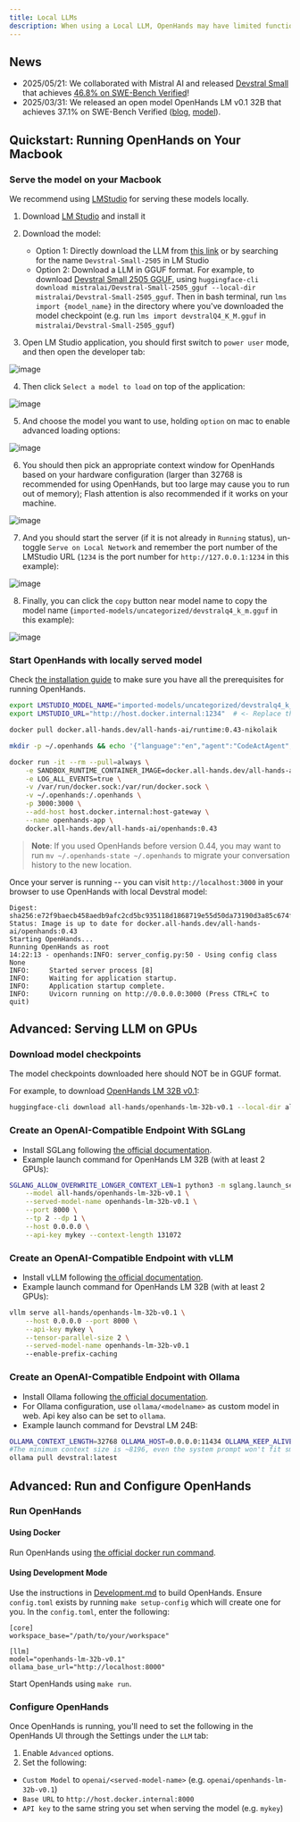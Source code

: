 ```yaml
---
title: Local LLMs
description: When using a Local LLM, OpenHands may have limited functionality. It is highly recommended that you use GPUs to serve local models for optimal experience.
---
```


## News

- 2025/05/21: We collaborated with Mistral AI and released [Devstral Small](https://mistral.ai/news/devstral) that achieves [46.8% on SWE-Bench Verified](https://github.com/SWE-bench/experiments/pull/228)!
- 2025/03/31: We released an open model OpenHands LM v0.1 32B that achieves 37.1% on SWE-Bench Verified
([blog](https://www.all-hands.dev/blog/introducing-openhands-lm-32b----a-strong-open-coding-agent-model), [model](https://huggingface.co/all-hands/openhands-lm-32b-v0.1)).


## Quickstart: Running OpenHands on Your Macbook

### Serve the model on your Macbook

We recommend using [LMStudio](https://lmstudio.ai/) for serving these models locally.

1. Download [LM Studio](https://lmstudio.ai/) and install it

2. Download the model:
   - Option 1: Directly download the LLM from [this link](https://lmstudio.ai/model/devstral-small-2505-mlx) or by searching for the name `Devstral-Small-2505` in LM Studio
   - Option 2: Download a LLM in GGUF format. For example, to download [Devstral Small 2505 GGUF](https://huggingface.co/mistralai/Devstral-Small-2505_gguf), using `huggingface-cli download mistralai/Devstral-Small-2505_gguf --local-dir mistralai/Devstral-Small-2505_gguf`. Then in bash terminal, run `lms import {model_name}` in the directory where you've downloaded the model checkpoint (e.g. run `lms import devstralQ4_K_M.gguf` in `mistralai/Devstral-Small-2505_gguf`)

3. Open LM Studio application, you should first switch to `power user` mode, and then open the developer tab:

![image](./screenshots/1_select_power_user.png)

4. Then click `Select a model to load` on top of the application:

![image](./screenshots/2_select_model.png)

5. And choose the model you want to use, holding `option` on mac to enable advanced loading options:

![image](./screenshots/3_select_devstral.png)

6. You should then pick an appropriate context window for OpenHands based on your hardware configuration (larger than 32768 is recommended for using OpenHands, but too large may cause you to run out of memory); Flash attention is also recommended if it works on your machine.

![image](./screenshots/4_set_context_window.png)

7. And you should start the server (if it is not already in `Running` status), un-toggle `Serve on Local Network` and remember the port number of the LMStudio URL (`1234` is the port number for `http://127.0.0.1:1234` in this example):

![image](./screenshots/5_copy_url.png)

8. Finally, you can click the `copy` button near model name to copy the model name (`imported-models/uncategorized/devstralq4_k_m.gguf` in this example):

![image](./screenshots/6_copy_to_get_model_name.png)

### Start OpenHands with locally served model

Check [the installation guide](/usage/local-setup) to make sure you have all the prerequisites for running OpenHands.

```bash
export LMSTUDIO_MODEL_NAME="imported-models/uncategorized/devstralq4_k_m.gguf" # <- Replace this with the model name you copied from LMStudio
export LMSTUDIO_URL="http://host.docker.internal:1234"  # <- Replace this with the port from LMStudio

docker pull docker.all-hands.dev/all-hands-ai/runtime:0.43-nikolaik

mkdir -p ~/.openhands && echo '{"language":"en","agent":"CodeActAgent","max_iterations":null,"security_analyzer":null,"confirmation_mode":false,"llm_model":"lm_studio/'$LMSTUDIO_MODEL_NAME'","llm_api_key":"dummy","llm_base_url":"'$LMSTUDIO_URL/v1'","remote_runtime_resource_factor":null,"github_token":null,"enable_default_condenser":true,"user_consents_to_analytics":true}' > ~/.openhands/settings.json

docker run -it --rm --pull=always \
    -e SANDBOX_RUNTIME_CONTAINER_IMAGE=docker.all-hands.dev/all-hands-ai/runtime:0.43-nikolaik \
    -e LOG_ALL_EVENTS=true \
    -v /var/run/docker.sock:/var/run/docker.sock \
    -v ~/.openhands:/.openhands \
    -p 3000:3000 \
    --add-host host.docker.internal:host-gateway \
    --name openhands-app \
    docker.all-hands.dev/all-hands-ai/openhands:0.43
```

> **Note**: If you used OpenHands before version 0.44, you may want to run `mv ~/.openhands-state ~/.openhands` to migrate your conversation history to the new location.

Once your server is running -- you can visit `http://localhost:3000` in your browser to use OpenHands with local Devstral model:
```
Digest: sha256:e72f9baecb458aedb9afc2cd5bc935118d1868719e55d50da73190d3a85c674f
Status: Image is up to date for docker.all-hands.dev/all-hands-ai/openhands:0.43
Starting OpenHands...
Running OpenHands as root
14:22:13 - openhands:INFO: server_config.py:50 - Using config class None
INFO:     Started server process [8]
INFO:     Waiting for application startup.
INFO:     Application startup complete.
INFO:     Uvicorn running on http://0.0.0.0:3000 (Press CTRL+C to quit)
```


## Advanced: Serving LLM on GPUs

### Download model checkpoints

<Note>
The model checkpoints downloaded here should NOT be in GGUF format.
</Note>

For example, to download [OpenHands LM 32B v0.1](https://huggingface.co/all-hands/openhands-lm-32b-v0.1):

```bash
huggingface-cli download all-hands/openhands-lm-32b-v0.1 --local-dir all-hands/openhands-lm-32b-v0.1
```

### Create an OpenAI-Compatible Endpoint With SGLang

- Install SGLang following [the official documentation](https://docs.sglang.ai/start/install.html).
- Example launch command for OpenHands LM 32B (with at least 2 GPUs):

```bash
SGLANG_ALLOW_OVERWRITE_LONGER_CONTEXT_LEN=1 python3 -m sglang.launch_server \
    --model all-hands/openhands-lm-32b-v0.1 \
    --served-model-name openhands-lm-32b-v0.1 \
    --port 8000 \
    --tp 2 --dp 1 \
    --host 0.0.0.0 \
    --api-key mykey --context-length 131072
```

### Create an OpenAI-Compatible Endpoint with vLLM

- Install vLLM following [the official documentation](https://docs.vllm.ai/en/latest/getting_started/installation.html).
- Example launch command for OpenHands LM 32B (with at least 2 GPUs):

```bash
vllm serve all-hands/openhands-lm-32b-v0.1 \
    --host 0.0.0.0 --port 8000 \
    --api-key mykey \
    --tensor-parallel-size 2 \
    --served-model-name openhands-lm-32b-v0.1
    --enable-prefix-caching
```

### Create an OpenAI-Compatible Endpoint with Ollama

- Install Ollama following [the official documentation](https://ollama.com/download).
- For Ollama configuration, use `ollama/<modelname>` as custom model in web. Api key also can be set to `ollama`.
- Example launch command for Devstral LM 24B:

```bash
OLLAMA_CONTEXT_LENGTH=32768 OLLAMA_HOST=0.0.0.0:11434 OLLAMA_KEEP_ALIVE=-1 nohup ollama serve&
#The minimum context size is ~8196, even the system prompt won't fit smaller
ollama pull devstral:latest
```

## Advanced: Run and Configure OpenHands

### Run OpenHands

#### Using Docker

Run OpenHands using [the official docker run command](../installation#start-the-app).

#### Using Development Mode

Use the instructions in [Development.md](https://github.com/All-Hands-AI/OpenHands/blob/main/Development.md) to build OpenHands.
Ensure `config.toml` exists by running `make setup-config` which will create one for you. In the `config.toml`, enter the following:

```
[core]
workspace_base="/path/to/your/workspace"

[llm]
model="openhands-lm-32b-v0.1"
ollama_base_url="http://localhost:8000"
```

Start OpenHands using `make run`.

### Configure OpenHands

Once OpenHands is running, you'll need to set the following in the OpenHands UI through the Settings under the `LLM` tab:
1. Enable `Advanced` options.
2. Set the following:
- `Custom Model` to `openai/<served-model-name>` (e.g. `openai/openhands-lm-32b-v0.1`)
- `Base URL` to `http://host.docker.internal:8000`
- `API key` to the same string you set when serving the model (e.g. `mykey`)
